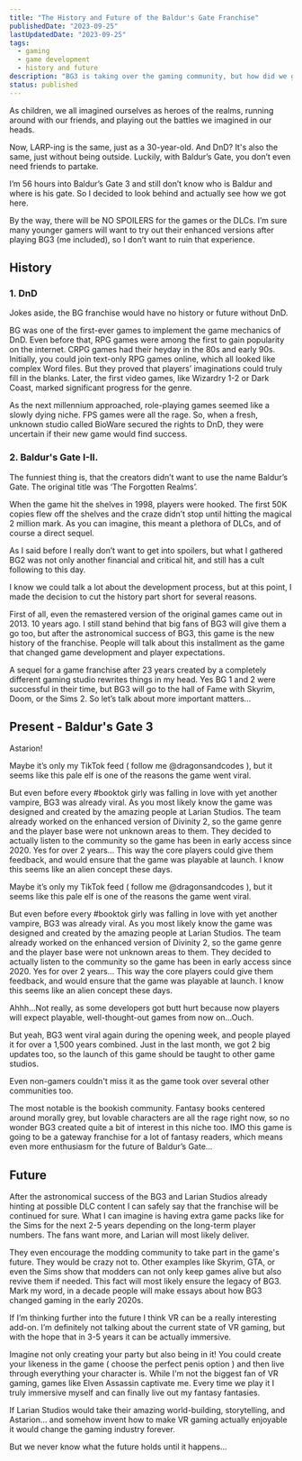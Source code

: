 ```yaml
---
title: "The History and Future of the Baldur's Gate Franchise"
publishedDate: "2023-09-25"
lastUpdatedDate: "2023-09-25"
tags:
  - gaming
  - game development
  - history and future
description: "BG3 is taking over the gaming community, but how did we got here?"
status: published
---
```


As children, we all imagined ourselves as heroes of the realms, running around with our friends, and playing out the battles we imagined in our heads.

Now, LARP-ing is the same, just as a 30-year-old. And DnD? It's also the same, just without being outside. Luckily, with Baldur’s Gate, you don’t even need friends to partake.

I’m 56 hours into Baldur’s Gate 3 and still don’t know who is Baldur and where is his gate. So I decided to look behind and actually see how we got here.

By the way, there will be NO SPOILERS for the games or the DLCs. I’m sure many younger gamers will want to try out their enhanced versions after playing BG3 (me included), so I don’t want to ruin that experience.

## History

### 1. DnD

Jokes aside, the BG franchise would have no history or future without DnD.

BG was one of the first-ever games to implement the game mechanics of DnD. Even before that, RPG games were among the first to gain popularity on the internet. CRPG games had their heyday in the 80s and early 90s. Initially, you could join text-only RPG games online, which all looked like complex Word files. But they proved that players’ imaginations could truly fill in the blanks. Later, the first video games, like Wizardry 1-2 or Dark Coast, marked significant progress for the genre.

As the next millennium approached, role-playing games seemed like a slowly dying niche. FPS games were all the rage. So, when a fresh, unknown studio called BioWare secured the rights to DnD, they were uncertain if their new game would find success.

### 2. Baldur's Gate I-II.

The funniest thing is, that the creators didn’t want to use the name Baldur’s Gate. The original title was ‘The Forgotten Realms’.

When the game hit the shelves in 1998, players were hooked. The first 50K copies flew off the shelves and the craze didn’t stop until hitting the magical 2 million mark. As you can imagine, this meant a plethora of DLCs, and of course a direct sequel.

As I said before I really don’t want to get into spoilers, but what I gathered BG2 was not only another financial and critical hit, and still has a cult following to this day.

I know we could talk a lot about the development process, but at this point, I made the decision to cut the history part short for several reasons.

First of all, even the remastered version of the original games came out in 2013. 10 years ago. I still stand behind that big fans of BG3 will give them a go too, but after the astronomical success of BG3, this game is the new history of the franchise. People will talk about this installment as the game that changed game development and player expectations.

A sequel for a game franchise after 23 years created by a completely different gaming studio rewrites things in my head. Yes BG 1 and 2 were successful in their time, but BG3 will go to the hall of Fame with Skyrim, Doom, or the Sims 2. So let’s talk about more important matters…

## Present - Baldur's Gate 3

Astarion!

Maybe it’s only my TikTok feed ( follow me @dragonsandcodes ), but it seems like this pale elf is one of the reasons the game went viral.

But even before every #booktok girly was falling in love with yet another vampire, BG3 was already viral. As you most likely know the game was designed and created by the amazing people at Larian Studios. The team already worked on the enhanced version of Divinity 2, so the game genre and the player base were not unknown areas to them. They decided to actually listen to the community so the game has been in early access since 2020. Yes for over 2 years… This way the core players could give them feedback, and would ensure that the game was playable at launch. I know this seems like an alien concept these days.

Maybe it’s only my TikTok feed ( follow me @dragonsandcodes ), but it seems like this pale elf is one of the reasons the game went viral.

But even before every #booktok girly was falling in love with yet another vampire, BG3 was already viral. As you most likely know the game was designed and created by the amazing people at Larian Studios. The team already worked on the enhanced version of Divinity 2, so the game genre and the player base were not unknown areas to them. They decided to actually listen to the community so the game has been in early access since 2020. Yes for over 2 years… This way the core players could give them feedback, and would ensure that the game was playable at launch. I know this seems like an alien concept these days.

Ahhh…Not really, as some developers got butt hurt because now players will expect playable, well-thought-out games from now on…Ouch.

But yeah, BG3 went viral again during the opening week, and people played it for over a 1,500 years combined. Just in the last month, we got 2 big updates too, so the launch of this game should be taught to other game studios.

Even non-gamers couldn't miss it as the game took over several other communities too.

The most notable is the bookish community. Fantasy books centered around morally grey, but lovable characters are all the rage right now, so no wonder BG3 created quite a bit of interest in this niche too. IMO this game is going to be a gateway franchise for a lot of fantasy readers, which means even more enthusiasm for the future of Baldur’s Gate…

## Future

After the astronomical success of the BG3 and Larian Studios already hinting at possible DLC content I can safely say that the franchise will be continued for sure. What I can imagine is having extra game packs like for the Sims for the next 2-5 years depending on the long-term player numbers. The fans want more, and Larian will most likely deliver.

They even encourage the modding community to take part in the game's future. They would be crazy not to. Other examples like Skyrim, GTA, or even the Sims show that modders can not only keep games alive but also revive them if needed. This fact will most likely ensure the legacy of BG3. Mark my word, in a decade people will make essays about how BG3 changed gaming in the early 2020s.

If I’m thinking further into the future I think VR can be a really interesting add-on. I’m definitely not talking about the current state of VR gaming, but with the hope that in 3-5 years it can be actually immersive.

Imagine not only creating your party but also being in it! You could create your likeness in the game ( choose the perfect penis option ) and then live through everything your character is. While I'm not the biggest fan of VR gaming, games like Elven Assassin captivate me. Every time we play it I truly immersive myself and can finally live out my fantasy fantasies.

If Larian Studios would take their amazing world-building, storytelling, and Astarion… and somehow invent how to make VR gaming actually enjoyable it would change the gaming industry forever.

But we never know what the future holds until it happens…
